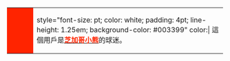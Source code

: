 <div style="float: left; border: #000000 1px; margin: 1px;">
{| cellspacing="0" style="width: 238px; background: #white;"
| style="width: 45px; height: 45px; background: #FF2400; text-align: center; font-size: {{{5|{{{id-s|14}}}}}}pt; color: {{{id-fc|white}}};" | '''{{lang|en|CHI}}'''
| style="font-size: {{{info-s|8}}}pt; color: white; padding: 4pt; line-height: 1.25em; background-color: #003399" color:| 這個用戶是'''[[芝加哥小熊|<span style="color: #FF2400">芝加哥小熊</span>]]'''的球迷。
|}</div>